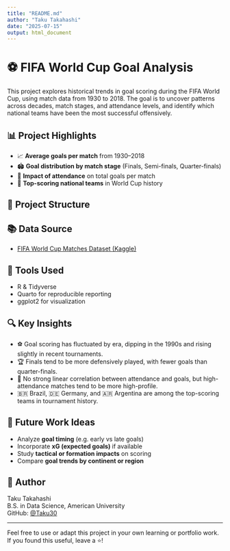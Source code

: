 ```yaml
---
title: "README.md"
author: "Taku Takahashi"
date: "2025-07-15"
output: html_document
---
```


# ⚽ FIFA World Cup Goal Analysis

This project explores historical trends in goal scoring during the FIFA World Cup, using match data from 1930 to 2018. The goal is to uncover patterns across decades, match stages, and attendance levels, and identify which national teams have been the most successful offensively.

## 📊 Project Highlights

- 📈 **Average goals per match** from 1930–2018
- 🏟️ **Goal distribution by match stage** (Finals, Semi-finals, Quarter-finals)
- 👥 **Impact of attendance** on total goals per match
- 🥇 **Top-scoring national teams** in World Cup history

## 📁 Project Structure

## 📚 Data Source

- [FIFA World Cup Matches Dataset (Kaggle)](https://www.kaggle.com/datasets/abecklas/fifa-world-cup)

## 📄 Tools Used

- R & Tidyverse
- Quarto for reproducible reporting
- ggplot2 for visualization

## 🔍 Key Insights

- ⚽ Goal scoring has fluctuated by era, dipping in the 1990s and rising slightly in recent tournaments.
- 🏆 Finals tend to be more defensively played, with fewer goals than quarter-finals.
- 👥 No strong linear correlation between attendance and goals, but high-attendance matches tend to be more high-profile.
- 🇧🇷 Brazil, 🇩🇪 Germany, and 🇦🇷 Argentina are among the top-scoring teams in tournament history.

## 🚀 Future Work Ideas

- Analyze **goal timing** (e.g. early vs late goals)
- Incorporate **xG (expected goals)** if available
- Study **tactical or formation impacts** on scoring
- Compare **goal trends by continent or region**

## 💼 Author

Taku Takahashi  
B.S. in Data Science, American University  
GitHub: [@Taku30](https://github.com/Taku30)

---

Feel free to use or adapt this project in your own learning or portfolio work. If you found this useful, leave a ⭐!

